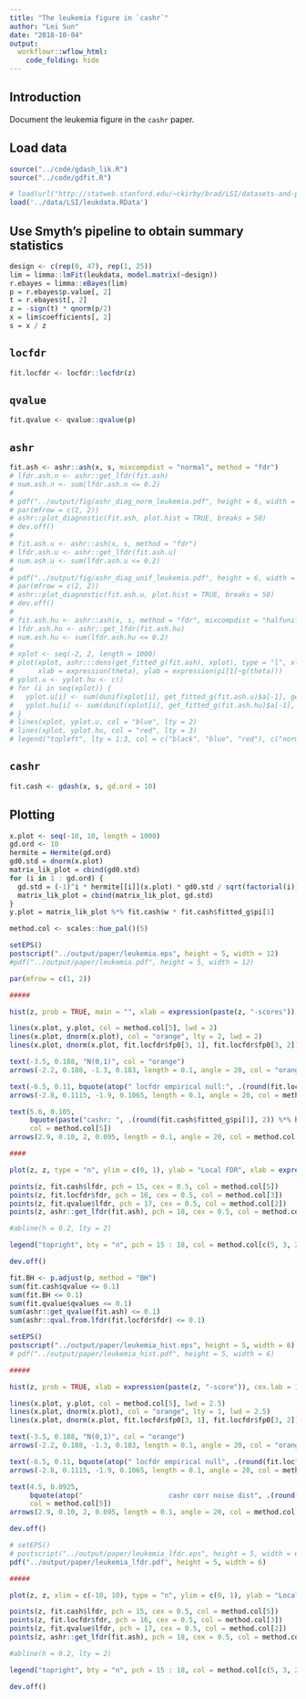 ```yaml
---
title: "The leukemia figure in `cashr`"
author: "Lei Sun"
date: "2018-10-04"
output:
  workflowr::wflow_html:
    code_folding: hide
---
```


## Introduction

Document the leukemia figure in the `cashr` paper.

## Load data

```r
source("../code/gdash_lik.R")
source("../code/gdfit.R")
```

```r
# load(url("http://statweb.stanford.edu/~ckirby/brad/LSI/datasets-and-programs/data/leukdata.RData"))
load('../data/LSI/leukdata.RData')
```

## Use Smyth's pipeline to obtain summary statistics

```r
design <- c(rep(0, 47), rep(1, 25))
lim = limma::lmFit(leukdata, model.matrix(~design))
r.ebayes = limma::eBayes(lim)
p = r.ebayes$p.value[, 2]
t = r.ebayes$t[, 2]
z = -sign(t) * qnorm(p/2)
x = lim$coefficients[, 2]
s = x / z
```

## `locfdr`

```r
fit.locfdr <- locfdr::locfdr(z)
```

## `qvalue`

```r
fit.qvalue <- qvalue::qvalue(p)
```

## `ashr`

```r
fit.ash <- ashr::ash(x, s, mixcompdist = "normal", method = "fdr")
# lfdr.ash.n <- ashr::get_lfdr(fit.ash)
# num.ash.n <- sum(lfdr.ash.n <= 0.2)
# 
# pdf("../output/fig/ashr_diag_norm_leukemia.pdf", height = 6, width = 8)
# par(mfrow = c(2, 2))
# ashr::plot_diagnostic(fit.ash, plot.hist = TRUE, breaks = 50)
# dev.off()
# 
# fit.ash.u <- ashr::ash(x, s, method = "fdr")
# lfdr.ash.u <- ashr::get_lfdr(fit.ash.u)
# num.ash.u <- sum(lfdr.ash.u <= 0.2)
# 
# pdf("../output/fig/ashr_diag_unif_leukemia.pdf", height = 6, width = 8)
# par(mfrow = c(2, 2))
# ashr::plot_diagnostic(fit.ash.u, plot.hist = TRUE, breaks = 50)
# dev.off()
# 
# fit.ash.hu <- ashr::ash(x, s, method = "fdr", mixcompdist = "halfuniform")
# lfdr.ash.hu <- ashr::get_lfdr(fit.ash.hu)
# num.ash.hu <- sum(lfdr.ash.hu <= 0.2)
# 
# xplot <- seq(-2, 2, length = 1000)
# plot(xplot, ashr:::dens(get_fitted_g(fit.ash), xplot), type = "l", xlim = c(-1, 1),
#      xlab = expression(theta), ylab = expression(pi[1]~g(theta)))
# yplot.u <- yplot.hu <- c()
# for (i in seq(xplot)) {
#   yplot.u[i] <- sum(dunif(xplot[i], get_fitted_g(fit.ash.u)$a[-1], get_fitted_g(fit.ash.u)$b[-1]) * get_fitted_g(fit.ash.u)$pi[-1])
#   yplot.hu[i] <- sum(dunif(xplot[i], get_fitted_g(fit.ash.hu)$a[-1], get_fitted_g(fit.ash.hu)$b[-1]) * get_fitted_g(fit.ash.hu)$pi[-1])
# }
# lines(xplot, yplot.u, col = "blue", lty = 2)
# lines(xplot, yplot.hu, col = "red", lty = 3)
# legend("topleft", lty = 1:3, col = c("black", "blue", "red"), c("normal", "uniform", "halfuniform"))
```

## `cashr`

```r
fit.cash <- gdash(x, s, gd.ord = 10)
```

## Plotting

```r
x.plot <- seq(-10, 10, length = 1000)
gd.ord <- 10
hermite = Hermite(gd.ord)
gd0.std = dnorm(x.plot)
matrix_lik_plot = cbind(gd0.std)
for (i in 1 : gd.ord) {
  gd.std = (-1)^i * hermite[[i]](x.plot) * gd0.std / sqrt(factorial(i))
  matrix_lik_plot = cbind(matrix_lik_plot, gd.std)
}
y.plot = matrix_lik_plot %*% fit.cash$w * fit.cash$fitted_g$pi[1]

method.col <- scales::hue_pal()(5)
```

```r
setEPS()
postscript("../output/paper/leukemia.eps", height = 5, width = 12)
#pdf("../output/paper/leukemia.pdf", height = 5, width = 12)

par(mfrow = c(1, 2))

#####

hist(z, prob = TRUE, main = "", xlab = expression(paste(z, "-scores")), cex.lab = 1.25, breaks = 50)

lines(x.plot, y.plot, col = method.col[5], lwd = 2)
lines(x.plot, dnorm(x.plot), col = "orange", lty = 2, lwd = 2)
lines(x.plot, dnorm(x.plot, fit.locfdr$fp0[3, 1], fit.locfdr$fp0[3, 2]) * fit.locfdr$fp0[3, 3], col = method.col[3], lty = 2, lwd = 2)

text(-3.5, 0.188, "N(0,1)", col = "orange")
arrows(-2.2, 0.188, -1.3, 0.183, length = 0.1, angle = 20, col = "orange")

text(-6.5, 0.11, bquote(atop(" locfdr empirical null:", .(round(fit.locfdr$fp0[3, 3], 2)) %*% N(.(round(fit.locfdr$fp0[3, 1], 2)), .(round(fit.locfdr$fp0[3, 2], 2))^2))), col = method.col[3])
arrows(-2.8, 0.1115, -1.9, 0.1065, length = 0.1, angle = 20, col = method.col[3])

text(5.6, 0.105,
     bquote(paste("cashr: ", .(round(fit.cash$fitted_g$pi[1], 2)) %*% hat(f))),
     col = method.col[5])
arrows(2.9, 0.10, 2, 0.095, length = 0.1, angle = 20, col = method.col[5])

####

plot(z, z, type = "n", ylim = c(0, 1), ylab = "Local FDR", xlab = expression(paste(z, "-scores")), cex.lab = 1.25)

points(z, fit.cash$lfdr, pch = 15, cex = 0.5, col = method.col[5])
points(z, fit.locfdr$fdr, pch = 16, cex = 0.5, col = method.col[3])
points(z, fit.qvalue$lfdr, pch = 17, cex = 0.5, col = method.col[2])
points(z, ashr::get_lfdr(fit.ash), pch = 18, cex = 0.5, col = method.col[4])

#abline(h = 0.2, lty = 2)

legend("topright", bty = "n", pch = 15 : 18, col = method.col[c(5, 3, 2, 4)], c("cashr", "locfdr", "qvalue", "ashr"))

dev.off()
```

```r
fit.BH <- p.adjust(p, method = "BH")
sum(fit.cash$qvalue <= 0.1)
sum(fit.BH <= 0.1)
sum(fit.qvalue$qvalues <= 0.1)
sum(ashr::get_qvalue(fit.ash) <= 0.1)
sum(ashr::qval.from.lfdr(fit.locfdr$fdr) <= 0.1)
```

```r
setEPS()
postscript("../output/paper/leukemia_hist.eps", height = 5, width = 6)
# pdf("../output/paper/leukemia_hist.pdf", height = 5, width = 6)

#####

hist(z, prob = TRUE, xlab = expression(paste(z, "-score")), cex.lab = 1.25, breaks = 50, main = expression("Leukemia data"), cex.main = 1.5, xlim = c(-10, 10))

lines(x.plot, y.plot, col = method.col[5], lwd = 2.5)
lines(x.plot, dnorm(x.plot), col = "orange", lty = 1, lwd = 2.5)
lines(x.plot, dnorm(x.plot, fit.locfdr$fp0[3, 1], fit.locfdr$fp0[3, 2]) * fit.locfdr$fp0[3, 3], col = method.col[3], lty = 1, lwd = 2.5)

text(-3.5, 0.188, "N(0,1)", col = "orange")
arrows(-2.2, 0.188, -1.3, 0.183, length = 0.1, angle = 20, col = "orange")

text(-6.5, 0.11, bquote(atop(" locfdr empirical null", .(round(fit.locfdr$fp0[3, 3], 2)) %*% N(.(round(fit.locfdr$fp0[3, 1], 2)), .(round(fit.locfdr$fp0[3, 2], 2))^2))), col = method.col[3])
arrows(-2.8, 0.1115, -1.9, 0.1065, length = 0.1, angle = 20, col = method.col[3])

text(4.5, 0.0925,
     bquote(atop("                     cashr corr noise dist", .(round(fit.cash$fitted_g$pi[1], 2)) %*% hat(f))),
     col = method.col[5])
arrows(2.9, 0.10, 2, 0.095, length = 0.1, angle = 20, col = method.col[5])

dev.off()
```

```r
# setEPS()
# postscript("../output/paper/leukemia_lfdr.eps", height = 5, width = 6)
pdf("../output/paper/leukemia_lfdr.pdf", height = 5, width = 6)

#####

plot(z, z, xlim = c(-10, 10), type = "n", ylim = c(0, 1), ylab = "Local FDR", xlab = expression(paste(z, "-score")), cex.lab = 1.25, main = expression("Leukemia data"), cex.main = 1.5)

points(z, fit.cash$lfdr, pch = 15, cex = 0.5, col = method.col[5])
points(z, fit.locfdr$fdr, pch = 16, cex = 0.5, col = method.col[3])
points(z, fit.qvalue$lfdr, pch = 17, cex = 0.5, col = method.col[2])
points(z, ashr::get_lfdr(fit.ash), pch = 18, cex = 0.5, col = method.col[4])

#abline(h = 0.2, lty = 2)

legend("topright", bty = "n", pch = 15 : 18, col = method.col[c(5, 3, 2, 4)], c("cashr", "locfdr", "qvalue", "ashr"))

dev.off()
```
